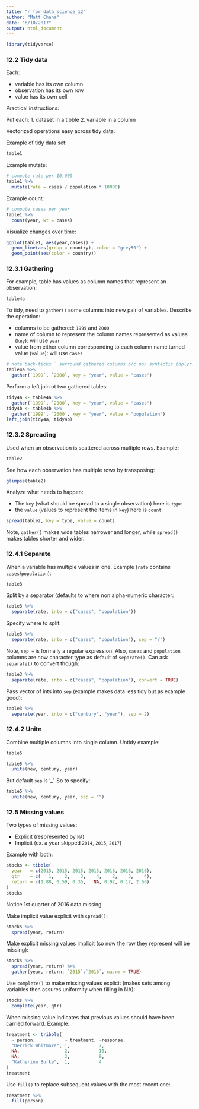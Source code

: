 ```yaml
---
title: "r_for_data_science_12"
author: "Matt Chana"
date: "6/10/2017"
output: html_document
---
```


```r
library(tidyverse)
```

### 12.2 Tidy data

Each:

* variable has its own column
* observation has its own row
* value has its own cell

Practical instructions:

Put each:
1. dataset in a tibble
2. variable in a column

Vectorized operations easy across tidy data.

Example of tidy data set:
```r
table1
```

Example mutate:
```r
# compute rate per 10,000
table1 %>%
  mutate(rate = cases / population * 10000)
```

Example count:
```r
# compute cases per year
table1 %>%
  count(year, wt = cases)
```

Visualize changes over time:
```r
ggplot(table1, aes(year,cases)) +
  geom_line(aes(group = country), color = "grey50") +
  geom_point(aes(color = country))
```

### 12.3.1 Gathering
For example, table has values as column names that represent an observation:
```r
table4a
```

To tidy, need to `gather()` some columns into new pair of variables. Describe the operation:

* columns to be gathered: `1999` and `2000`
* name of column to represent the column names represented as values (`key`): will use `year`
* value from either column corresponding to each column name turned value (`value`): will use `cases`

```r
# note back-ticks ` surround gathered columns b/c non syntactic (dplyr::select() style notation)
table4a %>% 
  gather(`1999`, `2000`, key = "year", value = "cases")
```

Perform a left join ot two gathered tables:
```r
tidy4a <- table4a %>%
  gather(`1999`, `2000`, key = "year", value = "cases")
tidy4b <- table4b %>%
  gather(`1999`, `2000`, key = "year", value = "population")
left_join(tidy4a, tidy4b)
```

### 12.3.2 Spreading
Used when an observation is scattered across multiple rows. Example:
```r
table2
```

See how each observation has multiple rows by transposing:
```r
glimpse(table2)
```


Analyze what needs to happen:

* The `key` (what should be spread to a single observation) here is `type`
* the `value` (values to represent the items in `key`) here is `count`

```r
spread(table2, key = type, value = count)
```

Note, `gather()` makes wide tables narrower and longer, while `spread()` makes tables shorter and wider.

### 12.4.1 Separate
When a variable has multiple values in one. Example (`rate` contains `cases`/`population`):
```r
table3
```

Split by a separator (defaults to where non alpha-numeric character:
```r
table3 %>%
  separate(rate, into = c("cases", "population"))
```

Specify where to split:
```r
table3 %>%
  separate(rate, into = c("cases", "population"), sep = "/")
```

Note, `sep = ` is formally a regular expression. Also, `cases` and `population` columns are now character type as default of `separate()`. Can ask `separate()` to convert though:
```r
table3 %>%
  separate(rate, into = c("cases", "population"), convert = TRUE)
```

Pass vector of ints into `sep` (example makes data less tidy but as example good):
```r
table3 %>%
  separate(year, into = c("century", "year"), sep = 2)
```

### 12.4.2 Unite
Combine multiple columns into single column. Untidy example:
```r
table5
```

```r
table5 %>%
  unite(new, century, year)
```

But default `sep` is '_'. So to specify:
```r
table5 %>%
  unite(new, century, year, sep = "")
```

### 12.5 Missing values
Two types of missing values:

* Explicit (respresented by `NA`)
* Implicit (ex. a year skipped `2014`, `2015`, `2017`)

Example with both:
```r
stocks <- tibble(
  year   = c(2015, 2015, 2015, 2015, 2016, 2016, 2016),
  qtr    = c(   1,    2,    3,    4,    2,    3,    4),
  return = c(1.88, 0.59, 0.35,   NA, 0.92, 0.17, 2.66)
)
stocks
```

Notice 1st quarter of 2016 data missing.

Make implicit value explicit with `spread()`:
```r
stocks %>%
  spread(year, return)
```

Make explicit missing values implicit (so now the row they represent will be missing):
```r
stocks %>%
  spread(year, return) %>%
  gather(year, return, `2015`:`2016`, na.rm = TRUE)
```

Use `complete()` to make missing values explicit (makes sets among variables then assures uniformity when filling in NA):
```r
stocks %>%
  complete(year, qtr)
```

When missing value indicates that previous values should have been carried forward. Example:
```r
treatment <- tribble(
  ~ person,           ~ treatment, ~response,
  "Derrick Whitmore", 1,           7,
  NA,                 2,           10,
  NA,                 3,           9,
  "Katherine Burke",  1,           4
)
treatment
```

Use `fill()` to replace subsequent values with the most recent one:
```r
treatment %>%
  fill(person)
```






